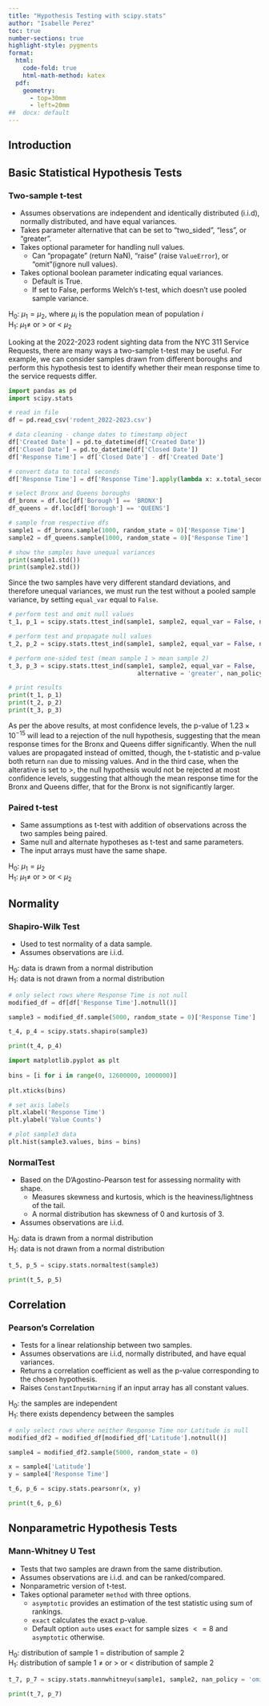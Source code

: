 ```yaml
---
title: "Hypothesis Testing with scipy.stats"
author: "Isabelle Perez"
toc: true
number-sections: true
highlight-style: pygments
format: 
  html: 
    code-fold: true
    html-math-method: katex
  pdf: 
    geometry: 
      - top=30mm
      - left=20mm
##  docx: default
--- 
```

## Introduction 

## Basic Statistical Hypothesis Tests 
### Two-sample t-test 
* Assumes observations are independent and identically distributed (i.i.d), 
normally distributed, and have equal variances. 
* Takes parameter alternative that can be set to "two_sided", "less", or "greater". 
* Takes optional parameter for handling null values. 
  + Can "propagate" (return NaN), "raise" (raise `ValueError`), or "omit"(ignore null values). 
* Takes optional boolean parameter indicating equal variances. 
  + Default is True.  
  + If set to False, performs Welch's t-test, which doesn't use pooled sample variance. 

| H~0~: $\mu_1 = \mu_2$, where $\mu_i$ is the population mean of population $i$  
| H~1~: $\mu_1 \neq$ or $>$ or $<$ $\mu_2$ 

Looking at the 2022-2023 rodent sighting data from the NYC 311 Service Requests, there are many
ways a two-sample t-test may be useful. For example, we can consider samples drawn from different
boroughs and perform this hypothesis test to identify whether their mean response time to 
the service requests differ. 
```python
import pandas as pd  
import scipy.stats  

# read in file 
df = pd.read_csv('rodent_2022-2023.csv')  

# data cleaning - change dates to timestamp object
df['Created Date'] = pd.to_datetime(df['Created Date'])
df['Closed Date'] = pd.to_datetime(df['Closed Date'])
df['Response Time'] = df['Closed Date'] - df['Created Date']

# convert data to total seconds
df['Response Time'] = df['Response Time'].apply(lambda x: x.total_seconds()) 

# select Bronx and Queens boroughs 
df_bronx = df.loc[df['Borough'] == 'BRONX']
df_queens = df.loc[df['Borough'] == 'QUEENS']

# sample from respective dfs 
sample1 = df_bronx.sample(1000, random_state = 0)['Response Time']
sample2 = df_queens.sample(1000, random_state = 0)['Response Time'] 

# show the samples have unequal variances 
print(sample1.std())
print(sample2.std())
```
Since the two samples have very different standard deviations, and therefore unequal variances, 
we must run the test without a pooled sample variance, by setting `equal_var` equal to `False`.

```python
# perform test and omit null values
t_1, p_1 = scipy.stats.ttest_ind(sample1, sample2, equal_var = False, nan_policy = 'omit')

# perform test and propagate null values
t_2, p_2 = scipy.stats.ttest_ind(sample1, sample2, equal_var = False, nan_policy = 'propagate')

# perform one-sided test (mean sample 1 > mean sample 2)
t_3, p_3 = scipy.stats.ttest_ind(sample1, sample2, equal_var = False, 
                                    alternative = 'greater', nan_policy = 'omit')

# print results 
print(t_1, p_1)
print(t_2, p_2)
print(t_3, p_3)
``` 
As per the above results, at most confidence levels, the p-value of $1.23 \times 10^{-15}$ will lead to 
a rejection of the null hypothesis, suggesting that the mean response times for the Bronx and
Queens differ significantly. When the null values are propagated instead of omitted, though,
the t-statistic and p-value both return `nan` due to missing values. And in the third case, when 
the alterative is set to $>$, the null hypothesis would not be rejected at most confidence levels,
suggesting that although the mean response time for the Bronx and Queens differ, that for the Bronx
is not significantly larger.  

### Paired t-test 
* Same assumptions as t-test with addition of observations across the two samples being 
paired. 
* Same null and alternate hypotheses as t-test and same parameters.  
* The input arrays must have the same shape. 

| H~0~: $\mu_1 = \mu_2$
| H~1~: $\mu_1 \neq$ or $>$ or $<$ $\mu_2$   

## Normality 
### Shapiro-Wilk Test 
* Used to test normality of a data sample.
* Assumes observations are i.i.d. 

| H~0~: data is drawn from a normal distribution  
| H~1~: data is not drawn from a normal distribution   

```python
# only select rows where Response Time is not null 
modified_df = df[df['Response Time'].notnull()] 

sample3 = modified_df.sample(5000, random_state = 0)['Response Time'] 

t_4, p_4 = scipy.stats.shapiro(sample3)

print(t_4, p_4)  
```  

```python
import matplotlib.pyplot as plt 
 
bins = [i for i in range(0, 12600000, 1000000)]
 
plt.xticks(bins)

# set axis labels 
plt.xlabel('Response Time') 
plt.ylabel('Value Counts')

# plot sample3 data 
plt.hist(sample3.values, bins = bins) 
``` 

### NormalTest 
* Based on the D'Agostino-Pearson test for assessing normality with shape. 
  + Measures skewness and kurtosis, which is the heaviness/lightness of the tail. 
  + A normal distribution has skewness of $0$ and kurtosis of $3$.  
* Assumes observations are i.i.d. 

| H~0~: data is drawn from a normal distribution  
| H~1~: data is not drawn from a normal distribution   

```python
t_5, p_5 = scipy.stats.normaltest(sample3)

print(t_5, p_5)  
``` 

## Correlation   
### Pearson's Correlation 
* Tests for a linear relationship between two samples.
* Assumes observations are i.i.d, normally distributed, and have equal variances.  
* Returns a correlation coefficient as well as the p-value corresponding to the chosen 
hypothesis. 
* Raises `ConstantInputWarning` if an input array has all constant values.   

| H~0~: the samples are independent 
| H~1~: there exists dependency between the samples 

```python
# only select rows where neither Response Time nor Latitude is null 
modified_df2 = modified_df[modified_df['Latitude'].notnull()]

sample4 = modified_df2.sample(5000, random_state = 0)  

x = sample4['Latitude'] 
y = sample4['Response Time'] 

t_6, p_6 = scipy.stats.pearsonr(x, y)

print(t_6, p_6)
``` 

## Nonparametric Hypothesis Tests   
### Mann-Whitney U Test 
* Tests that two samples are drawn from the same distribution. 
* Assumes observations are i.i.d. and can be ranked/compared. 
* Nonparametric version of t-test. 
* Takes optional parameter `method` with three options. 
  + `asymptotic` provides an estimation of the test statistic using sum
  of rankings.  
  + `exact` calculates the exact p-value. 
  + Default option `auto` uses `exact` for sample sizes $<= 8$ and 
  `asymptotic` otherwise. 

| H~0~: distribution of sample 1 $=$ distribution of sample 2
| H~1~: distribution of sample 1 $\neq$ or $>$ or $<$ distribution of sample 2  

```python
t_7, p_7 = scipy.stats.mannwhitneyu(sample1, sample2, nan_policy = 'omit')

print(t_7, p_7)
```   